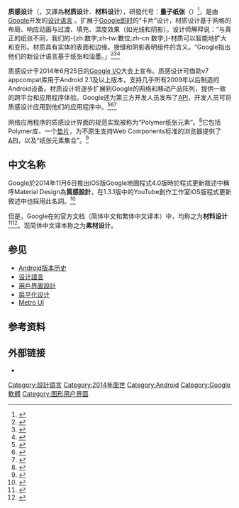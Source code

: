 {{noteTA
|G1=IT
|T=zh:质感设计;zh-tw:質感設計;
|1=zh:质感设计;zh-tw:質感設計;
|2=zh-hans:马迪亚斯·杜阿尔特;zh-tw:馬蒂亞斯·杜爾特;
}}
{{Infobox software
| name = 
| logo = Google Material Design Logo.svg
| logo size = 100px
| screenshot = Material Design.svg
| screenshot size = 250px
| developer = [[Google|Google]]
| released = {{Start date and age|2014|6|25}}
| ver layout = stacked
| repo = {{Plainlist|
* '''網頁''': {{GitHub|https://github.com/material-components/material-components-web|link=hidden}}
* '''Android''': {{GitHub|https://github.com/material-components/material-components-android|link=hidden}}
* '''iOS''': {{GitHub|https://github.com/material-components/material-components-ios|link=hidden}}
* '''Flutter''': {{GitHub|https://github.com/material-components/material-components-flutter|link=hidden}}
}}
| programming language = [[HTML|HTML]]、[[CSS|CSS]]、[[Sass|Sass]] (v4)、[[JavaScript|JavaScript]]、[[AngularJS|AngularJS]]、[[Angular|Angular]]、[[Java|Java]]、[[Objective-C|Objective-C]], [[Swift|Swift]]、[[Dart|Dart]]
| platform = [[Android|Android]]、[[iOS|iOS]]、[[網際網路|網頁]]
| website = {{URL|https://material.io/}}
| genre = [[設計語言#數位產品|設計語言軟體]]
| license = {{Plainlist|
* Android、iOS: [[Apache_License|Apache-2.0授權條款]]
* Flutter: [[BSD授權條款|BSD-3授權條款]]
* 網頁: [[MIT授權條款|MIT授權條款]]
}}
}}
'''质感设计'''（{{lang-en|Material Design}}，又譯為'''材质设计'''、'''材料设计'''），研發代号：'''量子纸张'''（{{lang-en|Quantum Paper}}）<ref>{{cite web|title=Exclusive: Quantum Paper And Google's Upcoming Effort To Make Consistent UI Simple|url=http://www.androidpolice.com/2014/06/11/exclusive-quantum-paper-and-googles-upcoming-effort-to-make-consistent-ui-simple/|website=Techcrunch|accessdate=11 June 2014|archive-date=2018-11-23|archive-url=https://web.archive.org/web/20181123044818/https://www.androidpolice.com/2014/06/11/exclusive-quantum-paper-and-googles-upcoming-effort-to-make-consistent-ui-simple/|dead-url=yes}}</ref>，是由[[Google|Google]]开发的[[设计语言|设计语言]] 。扩展于[[Google即时|Google即时]]的“卡片”设计，材质设计基于网格的布局、响应动画与过渡、填充、深度效果（如光线和阴影）。设计师{{tsl|en|Matías Duarte|馬蒂亞斯·杜爾特}}解释说：“与真正的纸张不同，我们的-{zh:数字;zh-tw:數位;zh-cn:数字;}-材质可以智能地扩大和变形。材质具有实体的表面和边缘。接缝和阴影表明组件的含义。“Google指出他们的新设计语言基于纸张和油墨。」<ref>{{cite web|title=Google's new 'Material Design' UI coming to Android, Chrome OS and the web|url=http://www.engadget.com/2014/06/25/googles-new-design-language-is-called-material-design/|website=Engadget|accessdate=26 June 2014|archive-date=2014-06-27|archive-url=https://web.archive.org/web/20140627211620/http://www.engadget.com/2014/06/25/googles-new-design-language-is-called-material-design/|dead-url=no}}</ref><ref>{{cite web|title=Google's New, Improved Android Will Deliver A Unified Design Language|url=http://www.fastcodesign.com/3032378/googles-new-improved-android-will-deliver-a-unified-design-language|website=Co.Design|accessdate=26 June 2014|archive-date=2014-07-29|archive-url=https://web.archive.org/web/20140729070030/http://www.fastcodesign.com/3032378/googles-new-improved-android-will-deliver-a-unified-design-language|dead-url=no}}</ref><ref>{{cite web|title=Google Reveals Details About Android L at Google IO|url=http://www.anandtech.com/show/8207/google-reveals-details-about-android-l-at-google-io|website=Anandtech|accessdate=26 June 2014|archive-date=2014-06-28|archive-url=https://web.archive.org/web/20140628013652/http://anandtech.com/show/8207/google-reveals-details-about-android-l-at-google-io|dead-url=no}}</ref>

质感设计于2014年6月25日的[[Google_I/O|Google I/O]]大会上宣布。质感设计可借助v7 appcompat库用于Android 2.1及以上版本，支持几乎所有2009年以后制造的Android设备。材质设计将逐步扩展到Google的网络和移动产品阵列，提供一致的跨平台和应用程序体验。Google还为第三方开发人员发布了[[应用程序接口|API]]，开发人员可将质感设计应用到他们的应用程序中。<ref>{{cite web|url=http://bgr.com/2014/07/30/google-drive-material-design-update/|title=Google's Material Design is about to change the way we look at the worldwide web|author=Chris Smith|date=30 July 2014|publisher=BGR|accessdate=2015-07-24|archive-date=2014-08-01|archive-url=https://web.archive.org/web/20140801080916/http://bgr.com/2014/07/30/google-drive-material-design-update/|dead-url=no}}</ref><ref>{{cite web|title=We just played with Android's L Developer Preview|url=http://www.engadget.com/2014/06/26/android-developer-preview-hands-on/|website=Engadget|publisher=AOL|accessdate=26 June 2014|archive-date=2014-06-26|archive-url=https://web.archive.org/web/20140626162710/http://www.engadget.com/2014/06/26/android-developer-preview-hands-on/|dead-url=no}}</ref><ref>{{cite web|title=Google's next big Android redesign is coming in the fall|url=http://www.theverge.com/2014/6/25/5841302/google-announces-the-next-android|website=The Verge|publisher=Vox Media|accessdate=26 June 2014|archive-date=2014-07-27|archive-url=https://web.archive.org/web/20140727155845/http://www.theverge.com/2014/6/25/5841302/google-announces-the-next-android|dead-url=no}}</ref>

网络应用程序的质感设计界面的规范实现被称为“Polymer纸张元素”。<ref>{{cite web|title=Polymer paper elements|url=https://www.polymer-project.org/docs/elements/paper-elements.html|publisher=[[Google|Google]]|deadurl=yes|archiveurl=https://web.archive.org/web/20150214012028/https://www.polymer-project.org/docs/elements/paper-elements.html|archivedate=2015-02-14|access-date=2015-07-24}}</ref>它包括Polymer库、一个[[垫片_(程序设计)|垫片]]，为不原生支持Web Components标准的浏览器提供了[[应用程序接口|API]]，以及“纸张元素集合”。<ref>{{cite web|title=Material design with Polymer|url=https://www.polymer-project.org/docs/elements/material.html|publisher=[[Google|Google]]|deadurl=yes|archiveurl=https://web.archive.org/web/20140820131303/http://www.polymer-project.org/docs/elements/material.html|archivedate=2014-08-20|access-date=2015-07-24}}</ref>

==中文名称==
Google於2014年11月6日推出iOS版Google地圖程式4.0版時於程式更新敘述中稱呼Material Design為'''質感設計'''，在1.3.1版中的YouTube創作工作室iOS版程式更新敘述中也採用此名詞。<ref>{{cite web|url=https://itunes.apple.com/tw/app/youtube-chuang-zuo-zhe-gong/id888530356?l=zh&mt=8|title=iOS版YouTube創作工作室|website=iTunes Store|accessdate=2015年8月5日|archive-date=2019年6月3日|archive-url=https://web.archive.org/web/20190603155036/https://itunes.apple.com/tw/app/youtube-chuang-zuo-zhe-gong/id888530356?l=zh&mt=8|dead-url=no}}</ref>

但是，Google在{{URL|developer.android.com}}的官方文档（简体中文和繁体中文译本）中，均称之为'''材料设计'''<ref>{{cite web|title=面向开发者的材料设计|url=https://developer.android.com/training/material/index.html?hl=zh-cn|accessdate=2016-09-23|archive-date=2017-08-25|archive-url=https://web.archive.org/web/20170825072447/https://developer.android.com/training/material/index.html?hl=zh-cn|dead-url=no}}{{zh-cn}}</ref><ref>{{cite web|title=開發人員材料設計|url=https://developer.android.com/training/material/index.html?hl=zh-tw|accessdate=2016-09-23|archive-date=2017-07-16|archive-url=https://web.archive.org/web/20170716105025/https://developer.android.com/training/material/index.html?hl=zh-tw|dead-url=no}}{{zh-tw}}</ref>。现简体中文译本称之为'''素材设计'''。

==参见==
* [[Android版本历史|Android版本历史]]
* [[设计語言|设计語言]]
* [[用戶界面設計|用戶界面設計]]
* [[扁平化设计|扁平化设计]]
* [[Metro_UI|Metro UI]]

==参考资料==
{{Reflist|30em}}

==外部链接==
{{Commonscat|Material Design|质感设计}}
* {{Official website|http://www.google.com/design/spec/material-design/introduction.html}}

{{Android}}
{{Google Inc.}}

[[Category:設計語言|Category:設計語言]]
[[Category:2014年面世|Category:2014年面世]]
[[Category:Android|Category:Android]]
[[Category:Google軟體|Category:Google軟體]]
[[Category:图形用户界面|Category:图形用户界面]]
